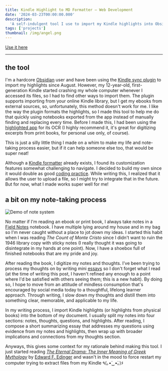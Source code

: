 ```yaml
---
title: Kindle Highlight to MD Formatter — Web Development
date: '2024-03-23T00:00:00.000'
description:
  'A self-indulgent tool I use to import my Kindle highlights into Obsidian.'
tags: ['projects']
thumbnail: /img/angel.png
---
```


[Use it here](https://www.bellalee.com/kindle-highlight-formatter)

---

## the tool

I'm a hardcore [Obsidian](https://obsidian.md/) user and have been using the
[Kindle sync plugin](https://github.com/hadynz/obsidian-kindle-plugin) to import
my highlights since August. However, my 12-year-old, first-generation Kindle
started crashing my whole computer whenever I accessed its files, so I had to
find other ways to import them. The plugin supports importing from your online
Kindle library, but I get my ebooks from external sources, so, unfortunately,
this method doesn't work for me. I like the way the plugin formats the
highlights, so I made this tool to help me do that quickly using notebooks
exported from the app instead of manually finding and replacing every time.
Before I made this, I had been using the
[highlighted app](https://highlighted.app/) for its OCR (I highly recommend it,
it's great for digitizing excerpts from print books, for personal use only, of
course).

This is just a silly little thing I made on a whim to make my life and
note-taking process easier, but if it can help someone else too, that would be
super neat!

Although a [Kindle formatter](https://kindle-formatter.com/) already exists, I
found its customization features somewhat challenging to navigate. I decided to
build my own since it would double as good
[coding practice](https://github.com/bellaslee/personal-website-2023/blob/main/src/pages/kindle-highlight-formatter.js).
While writing this, I realized that it allows the user to upload a file, so I
might try to integrate that in the future. But for now, what I made works super
well for me!

## a bit on my note-taking process

![Demo of note system](/img/posts/kindle-highlight-formatter/1.gif)

No matter if I'm reading an ebook or print book, I always take notes in a
[Field Notes](https://fieldnotesbrand.com/) notebook. I have multiple lying
around my house and in my bag so I'm never caught without a place to jot down my
ideas. I started this habit when I was reading _The Count of Monte Cristo_ since
I didn't want to ruin the 1946 library copy with sticky notes (I really thought
it was going to disintegrate in my hands at one point). Now, I have a shoebox
full of finished notebooks that are my pride and joy.

After reading the book, I digitize my notes and thoughts. I've been trying to
process my thoughts on by writing mini
[essays](https://www.bellalee.com/blog/tags/essay) so I don't forget what I read
(at the time of writing this post, I haven't refined any enough to a point where
I'd be satisfied with others seeing them; this is a new habit). By doing so, I
hope to move from an attitude of mindless consumption that's encouraged by
social media today to a thoughtful, lifelong learner approach. Through writing,
I slow down my thoughts and distill them into something clear, memorable, and
applicable to my life.

In my writing process, I import Kindle highlights (or highlights from physical
books) into the bottom of my document. I usually split my notes into four
sections: notes, thoughts, questions, and highlights. After reading, I compose a
short summarizing essay that addresses my questions using evidence from my notes
and highlights, then wrap up with broader implications and connections from my
thoughts section.

Anyways, this gives some context for my rationale behind making this tool. I
just started reading
_[The Eternal Drama: The Inner Meaning of Greek Mythology](https://www.goodreads.com/en/book/show/589743)_
by [Edward F. Edinger](https://www.jungstudycenter.org/Edward-F-Edinger) and
wasn't in the mood to force restart my computer trying to extract files from my
Kindle ٩(｡•́‿•̀｡)۶
